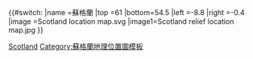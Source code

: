 {{#switch:{{{1}}}
|name  =蘇格蘭
|top   =61
|bottom=54.5
|left  =-8.8
|right =-0.4
|image =Scotland location map.svg
|image1=Scotland relief location map.jpg
}}<noinclude>
{{Location map/Info}}
{{Documentation}}
[[Category:地理位置圖模板|Scotland]]
[[Category:蘇格蘭地理位置圖模板]]
</noinclude>